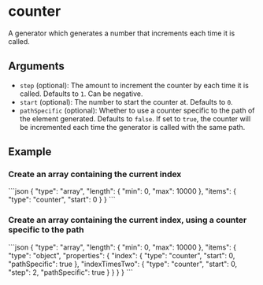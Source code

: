 
# counter

A generator which generates a number that increments each time it is called.

## Arguments

- `step` (optional): The amount to increment the counter by each time it is called. Defaults to `1`. Can be negative.
- `start` (optional): The number to start the counter at. Defaults to `0`.
- `pathSpecific` (optional): Whether to use a counter specific to the path of the
  element generated. Defaults to `false`. If set to `true`, the counter will be
  incremented each time the generator is called with the same path.

## Example

### Create an array containing the current index

<RunCode>
```json
{
  "type": "array",
  "length": {
    "min": 0,
    "max": 10000
  },
  "items": {
    "type": "counter",
    "start": 0
  }
}
```
</RunCode>

### Create an array containing the current index, using a counter specific to the path

<RunCode>
```json
{
  "type": "array",
  "length": {
    "min": 0,
    "max": 10000
  },
  "items": {
    "type": "object",
    "properties": {
      "index": {
        "type": "counter",
        "start": 0,
        "pathSpecific": true
      },
      "indexTimesTwo": {
        "type": "counter",
        "start": 0,
        "step": 2,
        "pathSpecific": true
      }
    }
  }
}
```
</RunCode>
